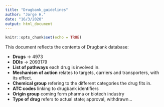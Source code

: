 ---
title: "Drugbank_guidelines"
author: "Jorge H."
date: "16/3/2020"
output: html_document
---

```{r setup, include=FALSE}
knitr::opts_chunk$set(echo = TRUE)
```

This document reflects the contents of Drugbank database:

+ **Drugs** ->  4973
+ **DDIs** ->   2093179
+ **List of pathways** each drug is involved in.
+ **Mechanism of action** relates to targets, carriers and transporters, with its effect.
+ **Chemical group** refering to the different categories the drug fits in.
+ **ATC codes** linking to drugbank identifiers
+ **Origin group** coming form pharma or biotech industry
+ **Type of drug** refers to actual state; approval, withdrawn...

